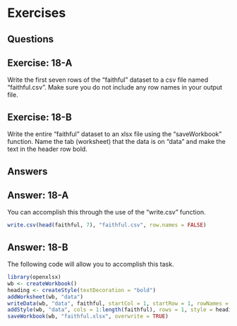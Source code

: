 # Exercises {.unnumbered}

## Questions

::: callout
## Exercise: 18-A
Write the first seven rows of the "faithful" dataset to a csv file named "faithful.csv". Make sure you do not include any row names in your output file.
:::

::: callout
## Exercise: 18-B
Write the entire "faithful" dataset to an xlsx file using the "saveWorkbook" function. Name the tab (worksheet) that the data is on "data" and make the text in the header row bold.
:::

## Answers

::: callout
## Answer: 18-A

You can accomplish this through the use of the "write.csv" function.

``` r
write.csv(head(faithful, 7), "faithful.csv", row.names = FALSE)
```
:::

::: callout
## Answer: 18-B

The following code will allow you to accomplish this task.

``` r
library(openxlsx)
wb <- createWorkbook()
heading <- createStyle(textDecoration = "bold")
addWorksheet(wb, "data")
writeData(wb, "data", faithful, startCol = 1, startRow = 1, rowNames = FALSE)
addStyle(wb, "data", cols = 1:length(faithful), rows = 1, style = heading, gridExpand = TRUE)
saveWorkbook(wb, "faithful.xlsx", overwrite = TRUE)
```
:::